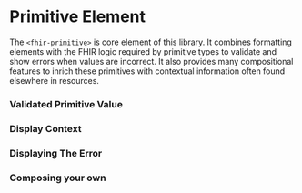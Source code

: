

<Meta of={Stories} />

# Primitive Element

The `<fhir-primitive>` is core element of this library. It combines formatting elements with the FHIR logic required by
primitive types to validate and show errors when values are incorrect. It also provides many compositional features
to inrich these primitives with contextual information often found elsewhere in resources.

### Validated Primitive Value
<Canvas of={Stories.Simple} sourceState="shown" layout="centered" />

### Display Context
<Canvas of={Stories.WithContext} sourceState="shown" layout="centered" />

### Displaying The Error
<Canvas of={Stories.Dynamic} sourceState="shown" layout="centered" />

### Composing your own
<Canvas of={Stories.Static} sourceState="shown" layout="centered" />
